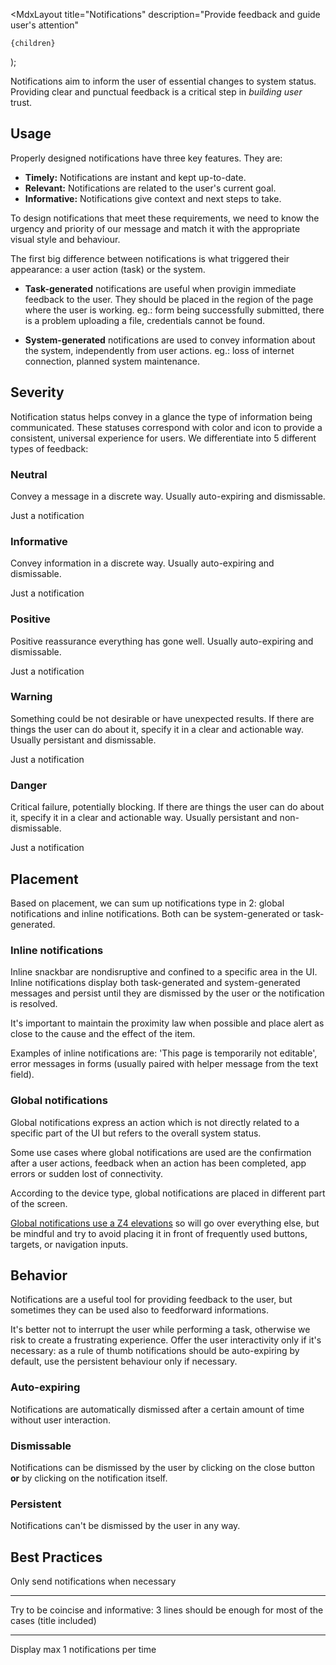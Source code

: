 
  <MdxLayout
    title="Notifications"
    description="Provide feedback and guide user's attention"
  >
    {children}
  </MdxLayout>
);

Notifications aim to inform the user of essential changes to system status. Providing clear and punctual feedback is a critical step in _building user_ trust.

## Usage

Properly designed notifications have three key features. They are:

- **Timely:** Notifications are instant and kept up-to-date.
- **Relevant:** Notifications are related to the user's current goal.
- **Informative:** Notifications give context and next steps to take.

To design notifications that meet these requirements, we need to know the urgency and priority of our message and match it with the appropriate visual style and behaviour.

The first big difference between notifications is what triggered their appearance: a user action (task) or the system.

- **Task-generated** notifications are useful when provigin immediate feedback to the user. They should be placed in the region of the page where the user is working. eg.: form being successfully submitted, there is a problem uploading a file, credentials cannot be found.

- **System-generated** notifications are used to convey information about the system, independently from user actions. eg.: loss of internet connection, planned system maintenance.

## Severity

Notification status helps convey in a glance the type of information being communicated. These statuses correspond with color and icon to provide a consistent, universal experience for users. We differentiate into 5 different types of feedback:

### Neutral

Convey a message in a discrete way. Usually auto-expiring and dismissable.

<LiveArea horizontalAlign="center" direction="column" rowGap={32} live={false}>
  <Snackbar>Just a notification</Snackbar>
</LiveArea>

### Informative

Convey information in a discrete way. Usually auto-expiring and dismissable.

<LiveArea horizontalAlign="center" direction="column" rowGap={32} live={false}>
  <Snackbar kind="info">Just a notification</Snackbar>
</LiveArea>

### Positive

Positive reassurance everything has gone well. Usually auto-expiring and dismissable.

<LiveArea horizontalAlign="center" direction="column" rowGap={32} live={false}>
  <Snackbar kind="positive">Just a notification</Snackbar>
</LiveArea>

### Warning

Something could be not desirable or have unexpected results. If there are things the user can do about it, specify it in a clear and actionable way. Usually persistant and dismissable.

<LiveArea horizontalAlign="center" direction="column" rowGap={32} live={false}>
  <Snackbar kind="warning">Just a notification</Snackbar>
</LiveArea>

### Danger

Critical failure, potentially blocking. If there are things the user can do about it, specify it in a clear and actionable way. Usually persistant and non-dismissable.

<LiveArea horizontalAlign="center" direction="column" rowGap={32} live={false}>
  <Snackbar kind="danger">Just a notification</Snackbar>
</LiveArea>

## Placement

Based on placement, we can sum up notifications type in 2: global notifications and inline notifications. Both can be system-generated or task-generated.

### Inline notifications

Inline snackbar are nondisruptive and confined to a specific area in the UI. Inline notifications display both task-generated and system-generated messages and persist until they are dismissed by the user or the notification is resolved.

It's important to maintain the proximity law when possible and place alert as close to the cause and the effect of the item.

Examples of inline notifications are: 'This page is temporarily not editable', error messages in forms (usually paired with helper message from the text field).

<ThemedImg
  alt="Inline Notifications are displayed closer to the content they relate to"
  src="/design/recipes/notifications/inline.png"
/>

### Global notifications

Global notifications express an action which is not directly related to a specific part of the UI but refers to the overall system status.

Some use cases where global notifications are used are the confirmation after a user actions, feedback when an action has been completed, app errors or sudden lost of connectivity.

<ThemedImg
  alt="Global notification are displayed in a dixed portion of the screen"
  src="/design/recipes/notifications/global.png"
/>

According to the device type, global notifications are placed in different part of the screen.

[Global notifications use a Z4 elevations](https://design.wonderflow.ai/design/foundations/elevations/#placement-layers) so will go over everything else, but be mindful and try to avoid placing it in front of frequently used buttons, targets, or navigation inputs.

<ThemedImg
  alt="Global notifications placed in different part of the screen based on the screensize"
  src="/design/recipes/notifications/placement.png"
/>

## Behavior

Notifications are a useful tool for providing feedback to the user, but sometimes they can be used also to feedforward informations.

It's better not to interrupt the user while performing a task, otherwise we risk to create a frustrating experience. Offer the user interactivity only if it's necessary: as a rule of thumb notifications should be auto-expiring by default, use the persistent behaviour only if necessary.

### Auto-expiring

Notifications are automatically dismissed after a certain amount of time without user interaction.

### Dismissable

Notifications can be dismissed by the user by clicking on the close button **or** by clicking on the notification itself.

### Persistent

Notifications can't be dismissed by the user in any way.

## Best Practices

<Stack direction="row" columnGap={24}>
  <HintCard isBad image="/design/recipes/notifications/necessary-dont.png" />
  <HintCard image="/design/recipes/notifications/necessary-do.png" />
</Stack>

Only send notifications when necessary

---

<Stack direction="row" columnGap={24}>
  <HintCard
    isBad
    image="/design/recipes/notifications/notification-coincise-dont.png"
  />
  <HintCard image="/design/recipes/notifications/notification-coincise-do.png" />
</Stack>

Try to be coincise and informative: 3 lines should be enough for most of the cases (title included)

---

<Stack direction="row" columnGap={24}>
  <HintCard
    isBad
    image="/design/recipes/notifications/notification-number-dont.png"
  />
  <HintCard image="/design/recipes/notifications/notification-number-do.png" />
</Stack>

Display max 1 notifications per time
